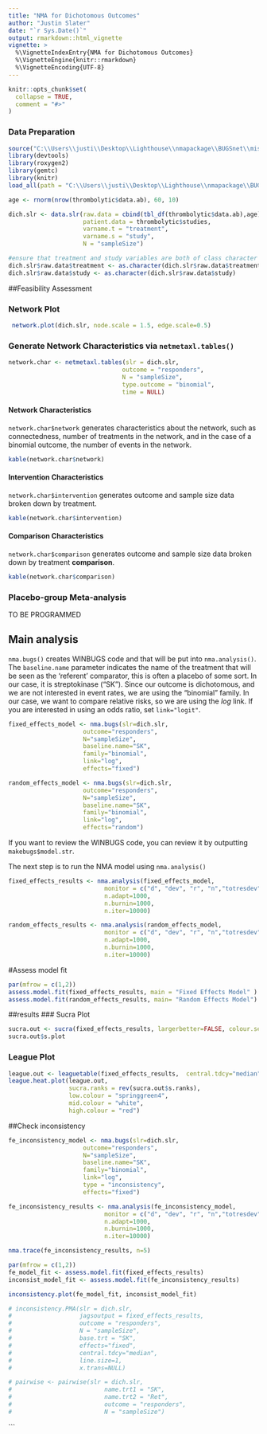 ```yaml
---
title: "NMA for Dichotomous Outcomes"
author: "Justin Slater"
date: "`r Sys.Date()`"
output: rmarkdown::html_vignette
vignette: >
  %\VignetteIndexEntry{NMA for Dichotomous Outcomes}
  %\VignetteEngine{knitr::rmarkdown}
  %\VignetteEncoding{UTF-8}
---
```


```r
knitr::opts_chunk$set(
  collapse = TRUE,
  comment = "#>"
)
```

### Data Preparation

```r
source("C:\\Users\\justi\\Desktop\\Lighthouse\\nmapackage\\BUGSnet\\misc_code\\load.packages.R")
library(devtools)
library(roxygen2)
library(gemtc)
library(knitr)
load_all(path = "C:\\Users\\justi\\Desktop\\Lighthouse\\nmapackage\\BUGSnet\\R")
```

``` r
age <- rnorm(nrow(thrombolytic$data.ab), 60, 10)

dich.slr <- data.slr(raw.data = cbind(tbl_df(thrombolytic$data.ab),age),
                     patient.data = thrombolytic$studies,
                     varname.t = "treatment",
                     varname.s = "study",
                     N = "sampleSize")

#ensure that treatment and study variables are both of class character
dich.slr$raw.data$treatment <- as.character(dich.slr$raw.data$treatment)
dich.slr$raw.data$study <- as.character(dich.slr$raw.data$study)

```

##Feasibility Assessment

### Network Plot


```r
 network.plot(dich.slr, node.scale = 1.5, edge.scale=0.5)
```

### Generate Network Characteristics via `netmetaxl.tables()`

```r
network.char <- netmetaxl.tables(slr = dich.slr,
                                outcome = "responders",
                                N = "sampleSize",
                                type.outcome = "binomial",
                                time = NULL)
```

#### Network Characteristics
`network.char$network` generates characteristics about the network, such as connectedness, number of treatments in the network, and in the case of a binomial outcome, the number of events in the network.
```r
kable(network.char$network)
```

#### Intervention Characteristics
`network.char$intervention` generates outcome and sample size data broken down by treatment.

```r
kable(network.char$intervention)
```

#### Comparison Characteristics
`network.char$comparison` generates outcome and sample size data broken down by treatment **comparison**.
```r
kable(network.char$comparison)
```

### Placebo-group Meta-analysis
TO BE PROGRAMMED

## Main analysis
`nma.bugs()` creates WINBUGS code and that will be put into `nma.analysis()`. The `baseline.name` parameter indicates the name of the treatment that will be seen as the 'referent' comparator, this is often a placebo of some sort. In our case, it is streptokinase ("SK"). Since our outcome is dichotomous, and we are not interested in event rates, we are using the "binomial" family. In our case, we want to compare relative risks, so we are using the $log$ link. If you are interested in using an odds ratio, set `link="logit"`.
```r
fixed_effects_model <- nma.bugs(slr=dich.slr,
                     outcome="responders",
                     N="sampleSize",
                     baseline.name="SK",
                     family="binomial",
                     link="log",
                     effects="fixed")

random_effects_model <- nma.bugs(slr=dich.slr,
                     outcome="responders",
                     N="sampleSize",
                     baseline.name="SK",
                     family="binomial",
                     link="log",
                     effects="random")

```
If you want to review the WINBUGS code, you can review it by outputting `makebugs$model.str`. 

The next step is to run the NMA model using `nma.analysis()`
```r
fixed_effects_results <- nma.analysis(fixed_effects_model,
                           monitor = c("d", "dev", "r", "n","totresdev","rhat"),
                           n.adapt=1000,
                           n.burnin=1000,
                           n.iter=10000)

random_effects_results <- nma.analysis(random_effects_model,
                           monitor = c("d", "dev", "r", "n","totresdev","rhat"),
                           n.adapt=1000,
                           n.burnin=1000,
                           n.iter=10000)

```

#Assess model fit
```r
par(mfrow = c(1,2))
assess.model.fit(fixed_effects_results, main = "Fixed Effects Model" )
assess.model.fit(random_effects_results, main= "Random Effects Model")

```



##results
### Sucra Plot
```r
sucra.out <- sucra(fixed_effects_results, largerbetter=FALSE, colour.set= "Set1")
sucra.out$s.plot
```


### League Plot
```r
league.out <- leaguetable(fixed_effects_results,  central.tdcy="median", layout="long")
league.heat.plot(league.out, 
                 sucra.ranks = rev(sucra.out$s.ranks), 
                 low.colour = "springgreen4", 
                 mid.colour = "white",
                 high.colour = "red")
```

##Check inconsistency
```r
fe_inconsistency_model <- nma.bugs(slr=dich.slr,
                     outcome="responders",
                     N="sampleSize",
                     baseline.name="SK",
                     family="binomial",
                     link="log",
                     type = "inconsistency",
                     effects="fixed")

fe_inconsistency_results <- nma.analysis(fe_inconsistency_model,
                           monitor = c("d", "dev", "r", "n","totresdev","rhat"),
                           n.adapt=1000,
                           n.burnin=1000,
                           n.iter=10000)

nma.trace(fe_inconsistency_results, n=5)

```

```r
par(mfrow = c(1,2))
fe_model_fit <- assess.model.fit(fixed_effects_results)
inconsist_model_fit <- assess.model.fit(fe_inconsistency_results)
```

```r
inconsistency.plot(fe_model_fit, inconsist_model_fit)
```

```r
# inconsistency.PMA(slr = dich.slr, 
#                   jagsoutput = fixed_effects_results,
#                   outcome = "responders",
#                   N = "sampleSize",
#                   base.trt = "SK",
#                   effects="fixed", 
#                   central.tdcy="median", 
#                   line.size=1,
#                   x.trans=NULL)
```

```r
# pairwise <- pairwise(slr = dich.slr,
#                          name.trt1 = "SK",
#                          name.trt2 = "Ret",
#                          outcome = "responders",
#                          N = "sampleSize")
```
```